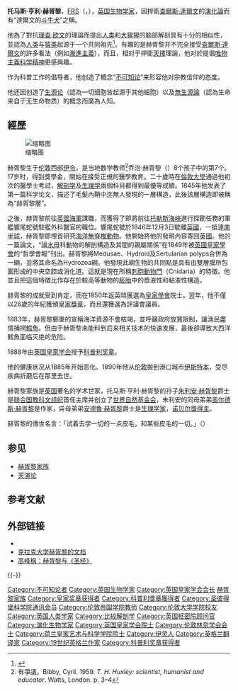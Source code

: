 {{noteTA
|T=zh:托马斯·亨利·赫胥黎;zh-hk:湯瑪士·亨利·赫胥黎;zh-tw:湯瑪斯·亨利·赫胥黎;
|1=zh:托马斯;zh-hk:湯瑪士;zh-tw:湯瑪斯;
|2=zh-hans:乔治;zh-hk:佐治;zh-tw:喬治;
}}
{{Infobox_Scientist
| name = 托马斯·亨利·赫胥黎
| image = Thomas Henry Huxley.jpg
| image_size = 250px
| caption = 托马斯·亨利·赫胥黎
| birth_date = {{Birth date|1825|5|4}}
| birth_place = {{UK}}[[英格蘭|英格蘭]][[大倫敦|大倫敦]][[伊靈|伊靈]]
| death_date = {{death date and age|1895|6|29|1825|5|4}}
| death_place = {{UK}}[[英格蘭|英格蘭]][[薩塞克斯|薩塞克斯郡]][[伊斯特本|伊斯特本]]
| residence = {{ENG}}
| nationality = {{UK}}
| field = [[生物學|生物學]]
| work_institution = [[皇家矿业学院|皇家矿业学院]]<br />[[倫敦大學|倫敦大學]]
| alma_mater = {{tsl|en|Charing Cross Hospital|查靈十字醫院}}<br />倫敦大學
| doctoral_advisor = {{link-en|Thomas Wharton Jones|Thomas Wharton Jones}}
| doctoral_students = {{link-en|Michael Foster|Michael Foster (physiologist)}}等
| influences = {{tsl|en|Edward Forbes|愛德華·福布斯}}<br />[[查尔斯·达尔文|查尔斯·达尔文]]
| influenced =  [[帕特里克·格迪斯|帕特里克·格迪斯]]<br />{{link-en|Henry Fairfield Osborn}}<br />[[赫伯特·乔治·威尔斯|赫伯特·乔治·威尔斯]]<br />[[雷·兰克斯特|雷·兰克斯特]]<br />{{link-en|William Henry Flower}}<br />[[奥尔德斯·赫胥黎|奥尔德斯·赫胥黎]]<br />[[朱利安·赫胥黎|朱利安·赫胥黎]]
| known_for = [[演化论|演化论]]、[[科学教育|科学教育]]、[[不可知论|不可知论]] 
| prizes = [[科普利獎章|科普利獎章]]（1888年）
| belief_system = [[不可知論|不可知論]]
| footnotes = 
}}

'''托马斯·亨利·赫胥黎'''，[[英國皇家學會|FRS]]（{{lang-en|'''Thomas Henry Huxley'''}}，{{bd|1825年|5月4日|1895年|6月29日|catIdx=Huxley, Thomas Henry}}），[[英国|英国]][[生物学家|生物学家]]，因捍衛[[查爾斯·達爾文|查爾斯·達爾文]]的[[演化論|演化論]]而有“達爾文的[[斗牛犬|斗牛犬]]”之稱。

他為了對抗[[理查·欧文|理查·欧文]]的理論而提出[[人类|人类]]和[[大猩猩|大猩猩]]的脑部解剖具有十分的相似性，並認為[[人类|人类]]与[[猿类|猿类]]起源于一个共同祖先<ref>{{cite news |title=人猿同祖论 |url=https://xuewen.cnki.net/R2009050290000014.html}}</ref>。有趣的是赫胥黎并不完全接受[[查爾斯·達爾文|查爾斯·達爾文]]的許多看法（例如[[漸進主義|漸進主義]]），而且，相对于捍衛[[天擇|天擇]]理論，他对於提倡[[唯物主義|唯物主義]][[科学精神|科学精神]]更感興趣。

作为科普工作的倡导者，他创造了概念“[[不可知论|不可知论]]”来形容他对宗教信仰的态度。

他还因创造了[[生源论|生源论]]（認為一切细胞皆起源于其他細胞）以及[[無生源論|無生源論]]（認為生命来自于无生命物质）的概念而廣為人知。

== 經歷 ==
[[File:ThomasHenryHuxley.jpg|缩略图]]

赫胥黎生于[[伦敦|伦敦]]西部[[伊令|伊令]]，是当地数学教师<ref>有爭議。Bibby, Cyril. 1959. ''T. H. Huxley: scientist, humanist and educator''. Watts, London. p. 3–4</ref>乔治·赫胥黎（{{lang|en|George Huxley}}）8个孩子中的第7个。17岁时，得到獎學金，開始在{{tsl|en|Charing Cross Hospital|查靈十字醫院}}接受正規的醫學教育。二十歲時在[[倫敦大學|倫敦大學]]通過他初次的醫學士考試，[[解剖学|解剖学]]及[[生理学|生理学]]兩個科目都得到最優等成績。1845年他发表了第一篇科学论文，描述了毛髮內鞘中迄無人發現的一層構造，此後該層構造即被稱為“赫胥黎層”。

之後，赫胥黎前往[[英國海軍|英國海軍]]謀職，而獲得了即將前往[[托勒斯海峽|托勒斯海峽]]進行探勘任務的軍艦響尾蛇號駐艦外科醫官的職位。響尾蛇號於1846年12月3日駛離[[英國|英國]]，一抵達[[南半球|南半球]]，赫胥黎即埋首研究[[海洋生物|海洋]][[無脊椎動物|無脊椎動物]]。他開始將他的發現內容寄回[[英國|英國]]。他的一篇論文，“論[[水母|水母]]科動物的解剖構造及其間的親屬關係”在1849年被[[英國皇家學會|英國皇家學會]]的“哲學會報”刊出。赫胥黎將Medusae、Hydroid及Sertularian polyps合併為一綱，並將其命名為Hydrozoa綱。他發現此綱生物的共同點是具有由雙層膜所包圍形成的中央空腔或消化道。這就是現在所稱[[刺胞動物門|刺胞動物門]]（Cnidaria）的特徵。他並且把這個特徵比作存在於較高等動物的[[胚胎|胚胎]]中的漿液性和粘液性構造。

赫胥黎的成就受到肯定，而在1850年返英時獲選為[[皇家學會|皇家學會]]院士。翌年，他不僅以26歲的年紀獲頒[[皇家獎章|皇家獎章]]，而且還獲選為評議會議員。

1883年，赫胥黎鄭重的宣稱海洋資源不會枯竭，並呼籲政府放寬限制，讓漁民盡情捕撈[[鱈魚|鱈魚]]。但由于赫胥黎未能料到后来相关技术的快速发展，最後卻導致大西洋鱈魚面临灭绝的危险。

1888年由[[英国皇家学会|英国皇家学会]]授予[[科普利奖章|科普利奖章]]。

他的健康状况从1885年开始恶化。1890年他从[[伦敦|伦敦]]搬到港口城市[[伊斯特本|伊斯特本]]，受尽疾病折磨后在那里去世。

赫胥黎家族是[[英国|英国]]著名的学术世家，托马斯·亨利·赫胥黎的孙子[[朱利安·赫胥黎|朱利安·赫胥黎]]爵士是[[联合国教科文组织|联合国教科文组织]]首任主席并创立了[[世界自然基金会|世界自然基金会]]，朱利安的同母弟弟[[奥尔德斯·赫胥黎|奥尔德斯·赫胥黎]]是作家，异母弟弟[[安德魯·赫胥黎|安德魯·赫胥黎]]爵士是[[生理学|生理学家]]，[[诺贝尔医学奖|诺贝尔獎得主]]。

赫胥黎的傳世名言：「试着去学一切的一点皮毛，和某些皮毛的一切。」（{{lang|en|Try to learn something about everything and everything about something.}}）

== 参见 ==
* [[赫胥黎家族|赫胥黎家族]]
* [[天演论|天演论]]

==参考文献==
{{reflist}}

== 外部链接 ==
{{Wikiquote}}
* {{Gutenberg author |id = Thomas+Henry+Huxley+(1825-1895) |name = 托马斯·亨利·赫胥黎}}
* [http://aleph0.clarku.edu/huxley/ 克拉克大学赫胥黎的文档] {{Wayback|url=http://aleph0.clarku.edu/huxley/ |date=20170803212132 }}
* [http://www.ideobook.com/803/huxley-and-bible/ 高峰枫：赫胥黎与《圣经》] {{Wayback|url=http://www.ideobook.com/803/huxley-and-bible/ |date=20201124014117 }}

{{-}}
{{皇家学会会长}}
{{皇家奖章获得者}}
{{1851年至1900年科普利奖章获得者}}
{{Authority control}}

{{DEFAULTSORT:Huxley, Thomas Henry}}
[[Category:不可知论者|Category:不可知论者]]
[[Category:英国生物学家|Category:英国生物学家]]
[[Category:英国皇家学会会长|Category:英国皇家学会会长]]
[[Category:赫胥黎家族|]]
[[Category:皇家奖章获得者|Category:皇家奖章获得者]]
[[Category:科普利獎章獲得者|Category:科普利獎章獲得者]]
[[Category:圣彼得堡科学院通讯会员|Category:圣彼得堡科学院通讯会员]]
[[Category:伦敦帝国学院教师|Category:伦敦帝国学院教师]]
[[Category:伦敦大学学院校友|Category:伦敦大学学院校友]]
[[Category:英国人类学家|Category:英国人类学家]]
[[Category:比较解剖学|Category:比较解剖学]]
[[Category:英国枢密院顾问官|Category:英国枢密院顾问官]]
[[Category:演化生物学家|Category:演化生物学家]]
[[Category:英国皇家学会院士|Category:英国皇家学会院士]]
[[Category:伦敦林奈学会会士|Category:伦敦林奈学会会士]]
[[Category:荷兰皇家艺术与科学学院院士|Category:荷兰皇家艺术与科学学院院士]]
[[Category:伊灵人|Category:伊灵人]]
[[Category:英格兰翻译家|Category:英格兰翻译家]]
[[Category:19世纪英格兰作家|Category:19世纪英格兰作家]]
[[Category:科普利奖章获得者|Category:科普利奖章获得者]]